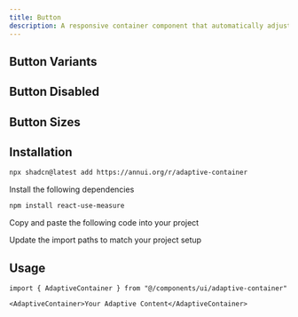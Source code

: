 ```yaml
---
title: Button
description: A responsive container component that automatically adjusts its dimensions based on content and viewport size das.
---
```


<ComponentPreview
  name="button-demo"
  description="A component that allows you to create an adaptive container."
/>

## Button Variants

<ComponentPreview
  name="button-variants-demo"
  description="A component that allows you to create an adaptive container."
/>

## Button Disabled

<ComponentPreview
  name="button-disabled"
  description="A component that allows you to create an adaptive container."
/>

## Button Sizes

<ComponentPreview
  name="button-sizes-demo"
  description="A component that allows you to create an adaptive container."
/>


## Installation

<ComponentInstall>



<CLIInstall>
  
```bash
npx shadcn@latest add https://annui.org/r/adaptive-container
```

</CLIInstall>

<ManualInstall>

<Steps>

<Step>

Install the following dependencies

</Step>

```bash
npm install react-use-measure
```

<Step>

Copy and paste the following code into your project

</Step>

<ComponentSource name="adaptive-container" />

<Step>

Update the import paths to match your project setup

</Step>

</Steps>

</ManualInstall>

</ComponentInstall>

## Usage

```tsx
import { AdaptiveContainer } from "@/components/ui/adaptive-container"
```

```tsx
<AdaptiveContainer>Your Adaptive Content</AdaptiveContainer>
```
